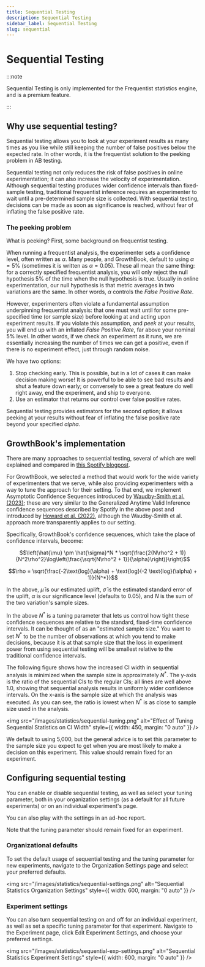 ```yaml
---
title: Sequential Testing
description: Sequential Testing
sidebar_label: Sequential Testing
slug: sequential
---
```


# Sequential Testing

:::note

Sequential Testing is only implemented for the Frequentist statistics engine, and is a premium feature.

:::

## Why use sequential testing?

Sequential testing allows you to look at your experiment results as many times as you like while still keeping the number of false positives below the expected rate. In other words, it is the frequentist solution to the peeking problem in AB testing.

Sequential testing not only reduces the risk of false positives in online experimentation; it can also increase the velocity of experimentation. Although sequential testing produces wider confidence intervals than fixed-sample testing, traditional frequentist inference requires an experimenter to wait until a pre-determined sample size is collected. With sequential testing, decisions can be made as soon as significance is reached, without fear of inflating the false positive rate.

### The peeking problem

What is peeking? First, some background on frequentist testing.

When running a frequentist analysis, the experimenter sets a confidence level, often written as $\alpha$. Many people, and GrowthBook, default to using $\alpha = 5\%$ (sometimes it is written as $\alpha = 0.05$). These all mean the same thing: for a correctly specified frequentist analysis, you will only reject the null hypothesis 5% of the time when the null hypothesis is true. Usually in online experimentation, our null hypothesis is that metric averages in two variations are the same. In other words, $\alpha$ controls the _False Positive Rate_.

However, experimenters often violate a fundamental assumption underpinning frequentist analysis: that one must wait until for some pre-specified time (or sample size) before looking at and acting upon experiment results. If you violate this assumption, and _peek_ at your results, you will end up with an inflated _False Positive Rate_, far above your nominal 5% level. In other words, if we check an experiment as it runs, we are essentially increasing the number of times we can get a positive, even if there is no experiment effect, just through random noise.

We have two options:

1. Stop checking early. This is possible, but in a lot of cases it can make decision making worse! It is powerful to be able to see bad results and shut a feature down early; or conversely to see a great feature do well right away, end the experiment, and ship to everyone.
2. Use an estimator that returns our control over false positive rates.

Sequential testing provides estimators for the second option; it allows peeking at your results without fear of inflating the false positive rate beyond your specified $alpha$.

## GrowthBook's implementation

There are many approaches to sequential testing, several of which are well explained and compared in [this Spotify blogpost](https://engineering.atspotify.com/2023/03/choosing-sequential-testing-framework-comparisons-and-discussions/).

For GrowthBook, we selected a method that would work for the wide variety of experimenters that we serve, while also providing experimenters with a way to tune the approach for their setting. To that end, we implement Asymptotic Confidence Sequences introduced by [Waudby-Smith et al. (2023)](https://arxiv.org/pdf/2103.06476v7.pdf); these are very similar to the Generalized Anytime Valid Inference confidence sequences described by Spotify in the above post and introduced by [Howard et al. (2022)](https://arxiv.org/pdf/1810.08240.pdf), although the Waudby-Smith et al. approach more transparently applies to our setting.

Specifically, GrowthBook's confidence sequences, which take the place of confidence intervals, become:

$$\left(\hat{\mu} \pm \hat{\sigma}*N * \sqrt{\frac{2(N\rho^2 + 1)}{N^2\rho^2}\log\left(\frac{\sqrt{N\rho^2 + 1}}{\alpha}\right)}\right)$$

$$\rho = \sqrt{\frac{-2\text{log}(\alpha) + \text{log}(-2 \text{log}(\alpha) + 1)}{N^*}}$$

In the above, $\hat{\mu}$ is our estimated uplift, $\hat{\sigma}$ is the estimated standard error of the uplift, $\alpha$ is our significance level (defaults to 0.05), and $N$ is the sum of the two variation's sample sizes.

In the above $N^*$ is a tuning parameter that lets us control how tight these confidence sequences are relative to the standard, fixed-time confidence intervals. It can be thought of as an "estimated sample size." You want to set $N^*$ to be the number of observations at which you tend to make decisions, because it is at that sample size that the loss in experiment power from using sequential testing will be smallest relative to the traditional confidence intervals.

The following figure shows how the increased CI width in sequential analysis is minimized when the sample size is approximately $N^*$. The y-axis is the ratio of the sequential CIs to the regular CIs; all lines are well above 1.0, showing that sequential analysis results in uniformly wider confidence intervals. On the x-axis is the sample size at which the analysis was executed. As you can see, the ratio is lowest when $N^*$ is as close to sample size used in the analysis.

<img
  src="/images/statistics/sequential-tuning.png"
  alt="Effect of Tuning Sequential Statistics on CI Width"
  style={{ width: 450, margin: "0 auto" }}
/>

We default to using 5,000, but the general advice is to set this parameter to the sample size you expect to get when you are most likely to make a decision on this experiment. This value should remain fixed for an experiment.

## Configuring sequential testing

You can enable or disable sequential testing, as well as select your tuning parameter, both in your organization settings (as a default for all future experiments) or on an individual experiment's page.

You can also play with the settings in an ad-hoc report.

Note that the tuning parameter should remain fixed for an experiment.

### Organizational defaults

To set the default usage of sequential testing and the tuning parameter for new experiments, navigate to the Organization Settings page and select your preferred defaults.

<img
  src="/images/statistics/sequential-settings.png"
  alt="Sequential Statistics Organization Settings"
  style={{ width: 600, margin: "0 auto" }}
/>

### Experiment settings

You can also turn sequential testing on and off for an individual experiment, as well as set a specific tuning parameter for that experiment. Navigate to the Experiment page, click Edit Experiment Settings, and choose your preferred settings.

<img
  src="/images/statistics/sequential-exp-settings.png"
  alt="Sequential Statistics Experiment Settings"
  style={{ width: 600, margin: "0 auto" }}
/>
